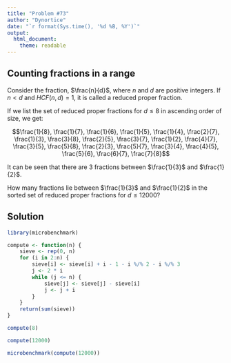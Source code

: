 ```yaml
---
title: "Problem #73"
author: "Dynortice"
date: "`r format(Sys.time(), '%d %B, %Y')`"
output:
  html_document:
    theme: readable
---
```


## Counting fractions in a range

Consider the fraction, $\frac{n}{d}$, where $n$ and $d$ are positive integers. If $n < d$ and $HCF(n, d) = 1$, it is called a reduced proper fraction.

If we list the set of reduced proper fractions for $d \le 8$ in ascending order of size, we get:

$$\frac{1}{8}, \frac{1}{7}, \frac{1}{6}, \frac{1}{5}, \frac{1}{4}, \frac{2}{7}, \frac{1}{3}, \frac{3}{8}, \frac{2}{5}, \frac{3}{7}, \frac{1}{2}, \frac{4}{7}, \frac{3}{5}, \frac{5}{8}, \frac{2}{3}, \frac{5}{7}, \frac{3}{4}, \frac{4}{5}, \frac{5}{6}, \frac{6}{7}, \frac{7}{8}$$

It can be seen that there are $3$ fractions between $\frac{1}{3}$ and $\frac{1}{2}$.

How many fractions lie between $\frac{1}{3}$ and $\frac{1}{2}$ in the sorted set of reduced proper fractions for $d \le 12000$?

## Solution
```r
library(microbenchmark)
```

```r
compute <- function(n) {
    sieve <- rep(0, n)
    for (i in 2:n) {
        sieve[i] <- sieve[i] + i - 1 - i %/% 2 - i %/% 3
        j <- 2 * i
        while (j <= n) {
            sieve[j] <- sieve[j] - sieve[i]
            j <- j + i
        }
    }
    return(sum(sieve))
}
```

```r
compute(8)
```

```r
compute(12000)
```

```r
microbenchmark(compute(12000))
```